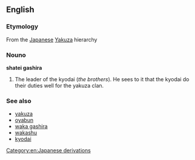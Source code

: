 ==English==

===Etymology===
From the [[Japanese]] [[Yakuza]] hierarchy

===Nouno===
'''shatei gashira'''

#The leader of the kyodai (''the brothers''). He sees to it that the kyodai do their duties well for the yakuza clan.

===See also===
*[[yakuza]]
*[[oyabun]]
*[[waka gashira]]
*[[wakashu]]
*[[kyodai]]

[[Category:en:Japanese derivations]]